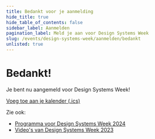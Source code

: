 ```yaml
---
title: Bedankt voor je aanmelding
hide_title: true
hide_table_of_contents: false
sidebar_label: Aanmelden
pagination_label: Meld je aan voor Design Systems Week
slug: /events/design-systems-week/aanmelden/bedankt
unlisted: true
---
```


# Bedankt!

Je bent nu aangemeld voor Design Systems Week!

[Voeg toe aan je kalender (.ics)](/heartbeat/heartbeat.ics)

Zie ook:

- [Programma voor Design Systems Week 2024](/events/design-systems-week-2024/programma)
- [Video's van Design Systems Week 2023](/events/design-systems-week-2023/programma)
